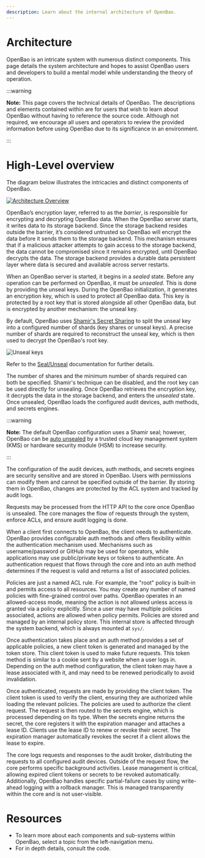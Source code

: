 ```yaml
---
description: Learn about the internal architecture of OpenBao.
---
```


# Architecture

OpenBao is an intricate system with numerous distinct components. This page details the system architecture and hopes to assist OpenBao users and developers to build a mental model while understanding the theory of operation.

:::warning

**Note:** This page covers the technical details of OpenBao. The descriptions and elements contained within are for users that wish to learn about OpenBao without having to reference the source code. Although not required, we encourage all users and operators to review the provided information before using OpenBao due to its significance in an environment.

:::

# High-Level overview

The diagram below illustrates the intricacies and distinct components of OpenBao.

[![Architecture Overview](/img/layers.png)](/img/layers.png)

OpenBao’s encryption layer, referred to as the _barrier_, is responsible for encrypting and decrypting OpenBao data. When the OpenBao server starts, it writes data to its storage backend. Since the storage backend resides outside the barrier, it’s considered untrusted so OpenBao will encrypt the data before it sends them to the storage backend. This mechanism ensures that if a malicious attacker attempts to gain access to the storage backend, the data cannot be compromised since it remains encrypted, until OpenBao decrypts the data. The storage backend provides a durable data persistent layer where data is secured and available across server restarts.

When an OpenBao server is started, it begins in a _sealed_ state. Before any
operation can be performed on OpenBao, it must be _unsealed_. This is done by
providing the unseal keys. During the OpenBao initialization, it generates an
encryption key, which is used to protect all OpenBao data. This key is protected by
a root key that is stored alongside all other OpenBao data, but is encrypted by another mechanism: the unseal key.

By default, OpenBao uses [Shamir's Secret
Sharing](https://en.wikipedia.org/wiki/Shamir%27s_Secret_Sharing) to split the
unseal key into a configured number of shards (key shares or unseal
keys). A precise number of shards are required to reconstruct the unseal key,
which is then used to decrypt the OpenBao's root key.

![Unseal keys](/img/openbao-shamir-seal.png)

Refer to the [Seal/Unseal](/docs/concepts/seal#seal-unseal) documentation for
further details.

The number of shares and the minimum number of shards required can both be specified.
Shamir's technique can be disabled, and the root key can be used directly for
unsealing. Once OpenBao retrieves the encryption key, it decrypts the
data in the storage backend, and enters the _unsealed_ state. Once unsealed,
OpenBao loads the configured audit devices, auth methods, and secrets
engines.

:::warning

**Note:** The default OpenBao configuration uses a Shamir seal; however, OpenBao can be [auto
unsealed](/docs/concepts/seal#auto-unseal) by a trusted cloud key management
system (KMS) or hardware security module (HSM) to increase security.

:::

The configuration of the audit devices, auth methods, and secrets engines are security sensitive and are stored in OpenBao. Users with permissions can modify them and cannot be specified outside of the barrier. By storing them in OpenBao, changes are protected by the ACL system and tracked by audit logs.

Requests may be processed from the HTTP API to the core once OpenBao is unsealed.
The core manages the flow of requests through the system,
enforce ACLs, and ensure audit logging is done.

When a client first connects to OpenBao, the client needs to authenticate. OpenBao provides
configurable auth methods and offers flexibility within the authentication mechanism
used. Mechanisms such as username/password or GitHub may be
used for operators, while applications may use public/private keys or tokens to
authenticate. An authentication request that flows through the core and into an auth
method determines if the request is valid and returns a list of
associated policies.

Policies are just a named ACL rule. For example, the "root" policy is built-in
and permits access to all resources. You may create any number of named policies
with fine-grained control over paths. OpenBao operates in an allowed-access mode, meaning the action is not allowed unless access is granted via a policy explicitly. Since a user may have multiple policies associated, actions are allowed when policy permits. Policies are stored and managed by an internal
policy store. This internal store is affected through the system backend,
which is always mounted at `sys/`.

Once authentication takes place and an auth method provides a set of applicable
policies, a new client token is generated and managed by the token store. This
client token is used to make future requests.
This token method is similar to a cookie sent by a website when a user logs in. Depending on the auth method configuration, the client
token may have a lease associated with it, and may need to be renewed periodically to avoid invalidation.

Once authenticated, requests are made by providing the client token. The client token is
used to verify the client, ensuring they are authorized while loading the relevant policies. The
policies are used to authorize the client request. The request is then routed to the secrets engine, which is processed depending on its type. When the secrets engine returns the secret, the core registers it with the expiration manager and attaches a lease ID.  Clients use the lease ID to renew or revoke their
secret. The expiration manager automatically revokes the secret if a client allows the lease to expire.

The core logs requests and responses to the audit broker, distributing the requests to all configured audit devices. Outside of the request
flow, the core performs specific background activities. Lease management is critical, allowing expired client tokens or secrets to be revoked automatically. Additionally, OpenBao handles specific partial-failure cases by using write-ahead logging with a rollback manager. This is managed transparently within the core and is not user-visible.

# Resources

- To learn more about each components and sub-systems within OpenBao, select a topic from the left-navigation menu.
- For in depth details, consult the code.
